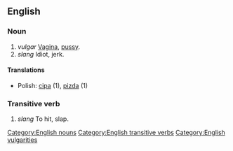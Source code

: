 ==English==
===Noun===
[[Category:English nouns]]
# ''vulgar'' [[Vagina]], [[pussy]].
# ''slang'' Idiot, jerk.

====Translations====
*Polish: [[cipa]] (1), [[pizda]] (1)

===Transitive verb===
[[Category:English transitive verbs]]
# ''slang'' To hit, slap.

[[Category:English vulgarities]]